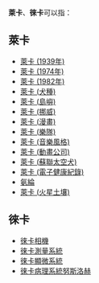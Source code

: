 '''萊卡'''、'''徠卡'''可以指：

== 萊卡 ==
* [[萊卡_(1939年)|萊卡 (1939年)]]
* [[萊卡_(1974年)|萊卡 (1974年)]]
* [[萊卡_(1982年)|萊卡 (1982年)]]
* [[萊卡_(犬種)|萊卡 (犬種)]]
* [[萊卡_(島嶼)|萊卡 (島嶼)]]
* [[萊卡_(挪威)|萊卡 (挪威)]]
* [[萊卡_(漫畫)|萊卡 (漫畫)]]
* [[萊卡_(樂隊)|萊卡 (樂隊)]]
* [[萊卡_(音樂風格)|萊卡 (音樂風格)]]
* [[萊卡_(動畫公司)|萊卡 (動畫公司)]]
* [[萊卡_(蘇聯太空犬)|萊卡 (蘇聯太空犬)]]
* [[萊卡_(電子健康紀錄)|萊卡 (電子健康紀錄)]]
* [[氨綸|氨綸]]
* [[萊卡_(火星土壤)|萊卡 (火星土壤)]]

== 徠卡 ==
* [[徠卡相機|徠卡相機]]
* [[徠卡測量系統|徠卡測量系統]]
* [[徠卡顯微系統|徠卡顯微系統]]
* [[徠卡病理系統努斯洛赫|徠卡病理系統努斯洛赫]]

{{Disambiguation|萊|Cat=二字消歧義}}